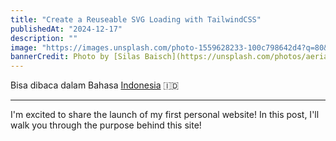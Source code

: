 ```yaml
---
title: "Create a Reuseable SVG Loading with TailwindCSS"
publishedAt: "2024-12-17"
description: ""
image: "https://images.unsplash.com/photo-1559628233-100c798642d4?q=80&w=2540&auto=format&fit=crop&ixlib=rb-4.0.3&ixid=M3wxMjA3fDB8MHxwaG90by1wYWdlfHx8fGVufDB8fHx8fA%3D%3D"
bannerCredit: Photo by [Silas Baisch](https://unsplash.com/photos/aerial-view-of-ricefield-PvBECXDZw84)
---
```


Bisa dibaca dalam Bahasa [Indonesia](/blog/id-introducing-ommiputera.com) 🇮🇩

---

I'm excited to share the launch of my first personal website! In this post, I'll walk you through the purpose behind this site!
